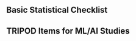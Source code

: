 ## Basic Statistical Checklist


<!-- Outlier Checks: Anything unusual? -->


<!-- Missing Data: Complete cases analysis? Multiple Imputation? -->


<!-- Data Distributions & Transformations: Were transformations necessary? -->


<!-- Data Distributions & Transformations: Were transformations necessary? -->


<!-- Modelling: Be clear about outcomes, predictors, models and software used -->


<!-- Modelling: Were appropriate adjustments made for confounders? (age/sex/gender) Any interactions? -->


<!-- Modelling: Were model assumptions checked? -->


<!-- Reporting: Estimates & CI    Were appropriate adjustments made for multiple testing? -->


<!-- Figures: Clearly labelled axes, legends, captions -->


<!-- Other:
 - Any subgroup analyses to describe"
 - Any sensitivity analyses to describe?
-->


## TRIPOD Items for ML/AI Studies


<!-- Tripod Item7: Methods/Data preparation
Describe any data pre-processing and quality checking including whether this was similar across relevant sociodemographic groups-->


<!-- Tripod Item9a: Methods/Predictors
Describe the choice of initial predictors (eg literature previous models all available predictors) and any pre-selection of predictors before model building-->



<!-- Tripod Item10: Methods/Sample size
Explain how the study size was arrived at (separately for development and evaluation) and justify that the study size was sufficient to answer the research question. Include details of any sample size calculation-->



<!-- Tripod Item11: Methods/Missing data
Describe how missing data were handled. Provide reasons for omitting any data-->



<!-- Tripod Item12a: Methods/Analytical methods
Describe how the data were used (eg for development and evaluation of model performance) in the analysis including whether the data were partitioned considering any sample size requirements-->



<!-- Tripod Item12b: Methods/Analytical methods
Depending on the type of model describe how predictors were handled in the analyses (functional form rescaling transformation or any standardisation)-->



<!-- Tripod Item12c: Methods/Analytical methods
Specify the type of model rationale all model building steps including any hyperparameter tuning and method for internal validation-->



<!-- Tripod Item12d: Methods/Analytical methods
Describe if and how any heterogeneity in estimates of model parameter values and model performance was handled and quantified across clusters (eg hospitals countries). See TRIPOD-Cluster for additional considerations-->



<!-- Tripod Item12e: Methods/Analytical methods
Specify all measures and plots used (and their rationale) to evaluate model performance (eg discrimination calibration clinical utility) and if relevant to compare multiple models-->



<!-- Tripod Item12f: Methods/Analytical methods
Describe any model updating (eg recalibration) arising from the model evaluation either overall or for particular sociodemographic groups or settings-->



<!-- Tripod Item12g: Methods/Analytical methods
For model evaluation describe how the model predictions were calculated (eg formula code object application programming interface)-->



<!-- Tripod Item13: Methods/Class imbalance
If class imbalance methods were used state why and how this was done (oversampling/SMOTE?) and any subsequent methods to recalibrate the model or the model predictions-->



<!-- Tripod Item14: Methods/Fairness
Describe any approaches that were used to address model fairness and their rationale-->



<!-- Tripod Item15: Methods/Model output
Specify the output of the prediction model (eg probabilities classification). Provide details and rationale for any classification and how the thresholds were identified-->



<!-- Tripod Item16: Methods/Training versus evaluation
Identify any differences between the development and evaluation data in healthcare setting eligibility criteria outcome and predictors-->



<!-- Tripod Item18f: Open science/Code sharing
Provide details of the availability of the analytical code-->



<!-- Tripod Item20b: Result/Participants
Report the characteristics overall and where applicable for each data source or setting including the key dates key predictors (including demographics) treatments received sample size number of outcome events follow-up time and amount of missing data. A table may be helpful. Report any differences across key demographic groups-->



<!-- Tripod Item20c: Result/Participants
For model evaluation show a comparison with the development data of the distribution of important predictors (demographics predictors and outcome)-->



<!-- Tripod Item21: Result/Model development
Specify the number of participants and outcome events in each analysis (eg for model development hyperparameter tuning model evaluation)-->



<!-- Tripod Item22: Result/Model specification
Provide details of the full prediction model (eg formula code object application programming interface) to allow predictions in new individuals and to enable third party evaluation and implementation including any restrictions to access or reuse (eg freely available proprietary)-->



<!-- Tripod Item23a: Result/Model performance
Report model performance estimates with confidence intervals including for any key subgroups (eg sociodemographic). Consider plots to aid presentation-->



<!-- Tripod Item23b: Result/Model performance
If examined report results of any heterogeneity in model performance across clusters. See TRIPOD-Cluster for additional details-->



<!-- Tripod Item24: Result/Model updating
Report the results from any model updating including the updated model and subsequent performance-->



<!-- Tripod Item25: Discussion/Interpretation
Give an overall interpretation of the main results including issues of fairness in the context of the objectives and previous studies-->



<!-- Tripod Item26: Discussion/Limitations
Discuss any limitations of the study (such as a non-representative sample sample size overfitting missing data) and their effects on any biases statistical uncertainty and generalisability-->



<!-- Tripod Item27a: Discussion/Usability of the model in the context of current care
Describe how poor quality or unavailable input data (eg predictor values) should be assessed and handled when implementing the prediction model-->



<!-- Tripod Item27b: Discussion/Usability of the model in the context of current care
Specify whether users will be required to interact in the handling of the input data or use of the model and what level of expertise is required of users-->



<!-- Tripod Item27c: Discussion/Usability of the model in the context of current care
Discuss any next steps for future research with a specific view to applicability and generalisability of the model-->

